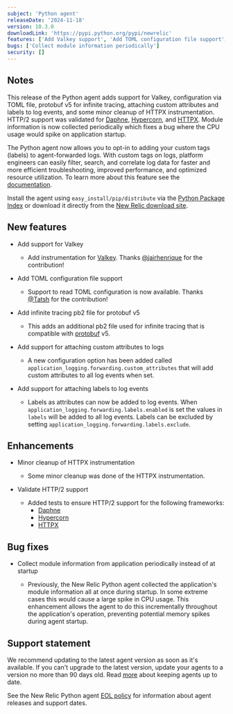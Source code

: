 ```yaml
---
subject: 'Python agent'
releaseDate: '2024-11-18'
version: 10.3.0
downloadLink: 'https://pypi.python.org/pypi/newrelic'
features: ['Add Valkey support', 'Add TOML configuration file support', 'Add protobuf v5 support for infinite tracing', 'Add support for attaching custom attributes to logs', 'Add support for attaching labels to logs', 'Minor cleanup of HTTPX instrumentation']
bugs: ['Collect module information periodically']
security: []
---
```


## Notes

This release of the Python agent adds support for Valkey, configuration via TOML file, protobuf v5 for infinite tracing, attaching custom attributes and labels to log events, and some minor cleanup of HTTPX instrumentation. HTTP/2 support was validated for [Daphne](https://pypi.org/project/daphne/), [Hypercorn](https://pypi.org/project/Hypercorn/), and [HTTPX](https://pypi.org/project/httpx/). Module information is now collected periodically which fixes a bug where the CPU usage would spike on application startup.

The Python agent now allows you to opt-in to adding your custom tags (labels) to agent-forwarded logs. With custom tags on logs, platform engineers can easily filter, search, and correlate log data for faster and more efficient troubleshooting, improved performance, and optimized resource utilization. To learn more about this feature see the [documentation](/docs/logs/logs-context/Custom-tags-agent-forwarder-logs).
 
Install the agent using `easy_install/pip/distribute` via the [Python Package Index](https://pypi.python.org/pypi/newrelic) or download it directly from the [New Relic download site](https://download.newrelic.com/python_agent/release).

## New features

* Add support for Valkey

  * Add instrumentation for [Valkey](https://pypi.org/project/valkey/). Thanks [@jairhenrique](https://github.com/jairhenrique) for the contribution!
  
* Add TOML configuration file support  

  * Support to read TOML configuration is now available. Thanks [@Tatsh](https://github.com/Tatsh) for the contribution!
  
* Add infinite tracing pb2 file for protobuf v5

  * This adds an additional pb2 file used for infinite tracing that is compatible with [protobuf](https://pypi.org/project/protobuf/) v5. 

* Add support for attaching custom attributes to logs

  * A new configuration option has been added called `application_logging.forwarding.custom_attributes` that will add custom attributes to all log events when set.

* Add support for attaching labels to log events

  * Labels as attributes can now be added to log events. When `application_logging.forwarding.labels.enabled` is set the values in `labels` will be added to all log events. Labels can be excluded by setting `application_logging.forwarding.labels.exclude`.

## Enhancements

* Minor cleanup of HTTPX instrumentation

  * Some minor cleanup was done of the HTTPX instrumentation.

* Validate HTTP/2 support

  * Added tests to ensure HTTP/2 support for the following frameworks:
    * [Daphne](https://pypi.org/project/daphne/)
    * [Hypercorn](https://pypi.org/project/Hypercorn/)
    * [HTTPX](https://pypi.org/project/httpx/)
    
## Bug fixes

* Collect module information from application periodically instead of at startup

  * Previously, the New Relic Python agent collected the application's module information all at once during startup. In some extreme cases this would cause a large spike in CPU usage. This enhancement allows the agent to do this incrementally throughout the application's operation, preventing potential memory spikes during agent startup.
  
## Support statement

We recommend updating to the latest agent version as soon as it's available. If you can't upgrade to the latest version, update your agents to a version no more than 90 days old. Read [more](/docs/new-relic-solutions/new-relic-one/install-configure/update-new-relic-agent/) about keeping agents up to date.

See the New Relic Python agent [EOL policy](/docs/apm/agents/python-agent/getting-started/python-agent-eol-policy/) for information about agent releases and support dates.
